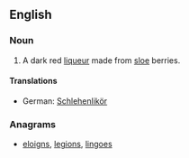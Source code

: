 ==English==
{{wikipedia}}
===Noun===
{{en-noun|sg=[[sloe]] [[gin]]}}

# A dark red [[liqueur]] made from [[sloe]] berries.

====Translations====
*German: [[Schlehenlikör]]

===Anagrams===
* [[eloigns#English|eloigns]], [[legions#English|legions]], [[lingoes#English|lingoes]]